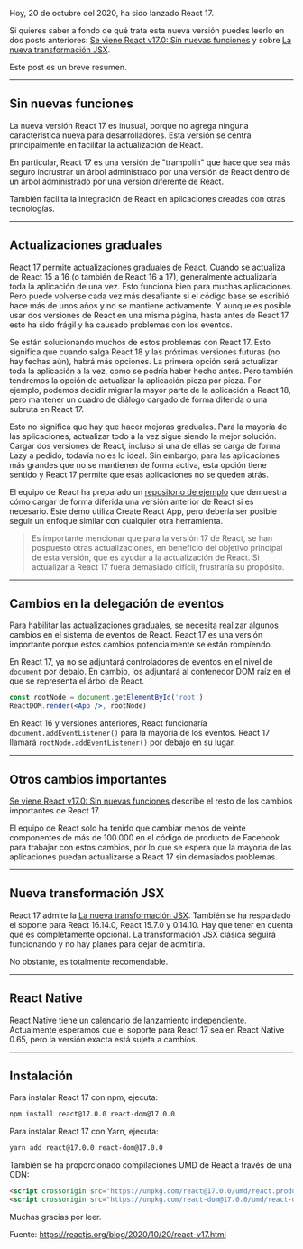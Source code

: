
Hoy, 20 de octubre del 2020, ha sido lanzado React 17.

Si quieres saber a fondo de qué trata esta nueva versión puedes leerlo en dos posts anteriores:
[Se viene React v17.0: Sin nuevas funciones](/blog/se-viene-react-v17 "Se viene React v17.0: Sin nuevas funciones") y sobre [La nueva transformación JSX](/blog/la-nueva-transformacion-jsx-de-react "La nueva transformación JSX").

Este post es un breve resumen.

------------

## Sin nuevas funciones

La nueva versión React 17 es inusual, porque no agrega ninguna característica nueva para desarrolladores. Esta versión se centra principalmente en facilitar la actualización de React.

En particular, React 17 es una versión de "trampolín" que hace que sea más seguro incrustrar un árbol administrado por una versión de React dentro de un árbol administrado por una versión diferente de React.

También facilita la integración de React en aplicaciones creadas con otras tecnologías.

------------

## Actualizaciones graduales

React 17 permite actualizaciones graduales de React. Cuando se actualiza de React 15 a 16 (o también de React 16 a 17), generalmente actualizaría toda la aplicación de una vez. Esto funciona bien para muchas aplicaciones. Pero puede volverse cada vez más desafiante si el código base se escribió hace más de unos años y no se mantiene activamente. Y aunque es posible usar dos versiones de React en una misma página, hasta antes de React 17 esto ha sido frágil y ha causado problemas con los eventos.

Se están solucionando muchos de estos problemas con React 17. Esto significa que cuando salga React 18 y las próximas versiones futuras (no hay fechas aún), habrá más opciones.
La primera opción será actualizar toda la aplicación a la vez, como se podría haber hecho antes. Pero también tendremos la opción de actualizar la aplicación pieza por pieza. Por ejemplo, podemos decidir migrar la mayor parte de la aplicación a React 18, pero mantener un cuadro de diálogo cargado de forma diferida o una subruta en React 17.

Esto no significa que hay que hacer mejoras graduales. Para la mayoría de las aplicaciones, actualizar todo a la vez sigue siendo la mejor solución. Cargar dos versiones de React, incluso si una de ellas se carga de forma Lazy a pedido, todavía no es lo ideal. Sin embargo, para las aplicaciones más grandes que no se mantienen de forma activa, esta opción tiene sentido y React 17 permite que esas aplicaciones no se queden atrás.

El equipo de React ha preparado un [repositorio de ejemplo](https://github.com/nikosantis/react-gradual-upgrade-demo "repositorio de ejemplo") que demuestra cómo cargar de forma diferida una versión anterior de React si es necesario. Este demo utiliza Create React App, pero debería ser posible seguir un enfoque similar con cualquier otra herramienta.

> Es importante mencionar que para la versión 17 de React, se han pospuesto otras actualizaciones, en beneficio del objetivo principal de esta versión, que es ayudar a la actualización de React. Si actualizar a React 17 fuera demasiado difícil, frustraría su propósito.

------------

## Cambios en la delegación de eventos

Para habilitar las actualizaciones graduales, se necesita realizar algunos cambios en el sistema de eventos de React. React 17 es una versión importante porque estos cambios potencialmente se están rompiendo.

En React 17, ya no se adjuntará controladores de eventos en el nivel de `document` por debajo. En cambio, los adjuntará al contenedor DOM raíz en el que se representa el árbol de React.

```jsx
const rootNode = document.getElementById('root')
ReactDOM.render(<App />, rootNode)
```

En React 16 y versiones anteriores, React funcionaría `document.addEventListener()` para la mayoría de los eventos. React 17 llamará `rootNode.addEventListener()` por debajo en su lugar.

------------

## Otros cambios importantes

[Se viene React v17.0: Sin nuevas funciones](/blog/se-viene-react-v17 "Se viene React v17.0: Sin nuevas funciones") describe el resto de los cambios importantes de React 17.

El equipo de React solo ha tenido que cambiar menos de veinte componentes de más de 100.000 en el código de producto de Facebook para trabajar con estos cambios, por lo que se espera que la mayoría de las aplicaciones puedan actualizarse a React 17 sin demasiados problemas.

------------

## Nueva transformación JSX

React 17 admite la [La nueva transformación JSX](/blog/la-nueva-transformacion-jsx-de-react "La nueva transformación JSX"). También se ha respaldado el soporte para React 16.14.0, React 15.7.0 y 0.14.10. Hay que tener en cuenta que es completamente opcional. La transformación JSX clásica seguirá funcionando y no hay planes para dejar de admitirla.

No obstante, es totalmente recomendable.

------------

## React Native

React Native tiene un calendario de lanzamiento independiente. Actualmente esperamos que el soporte para React 17 sea en React Native 0.65, pero la versión exacta está sujeta a cambios.

------------

## Instalación

Para instalar React 17 con npm, ejecuta:

```bash
npm install react@17.0.0 react-dom@17.0.0
```

Para instalar React 17 con Yarn, ejecuta:

```bash
yarn add react@17.0.0 react-dom@17.0.0
```

También se ha proporcionado compilaciones UMD de React a través de una CDN:

```html
<script crossorigin src="https://unpkg.com/react@17.0.0/umd/react.production.min.js"></script>
<script crossorigin src="https://unpkg.com/react-dom@17.0.0/umd/react-dom.production.min.js"></script>
```

Muchas gracias por leer.

Fuente: https://reactjs.org/blog/2020/10/20/react-v17.html
